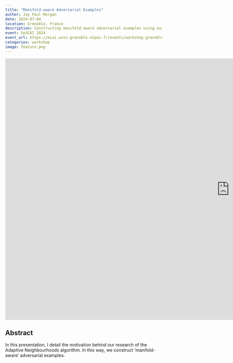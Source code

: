 ```yaml
---
title: "Manifold-aware Adversarial Examples"
author: Jay Paul Morgan
date: 2024-07-04
location: Grenoble, France
description: Constructing manifold-aware adversarial examples using our adaptive neighbourhoods algorithm.
event: GoSCAI 2024
event_url: https://miai.univ-grenoble-alpes.fr/events/workshop-grenoble-swansea-on-ai-1453893.kjsp?RH=1697702312503
categories: workshop
image: feature.png
---
```


<iframe src="https://docs.google.com/presentation/d/1ASFScpxbLNbVVeEwH4OiPdWZHEt3kpeqI-UPzy0-FKc/embed?start=false&amp;loop=false&amp;delayms=3000" frameborder="0" width="1440" height="839" allowfullscreen="true" mozallowfullscreen="true" webkitallowfullscreen="true">

</iframe>

## Abstract

In this presentation, I detail the motivation behind our research of the Adaptive Neighbourhoods algorithm. In this way, we construct 'manifold-aware' adversarial examples.
